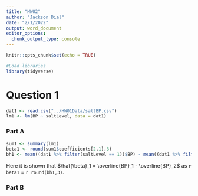 ```yaml
---
title: "HW02"
author: "Jackson Dial"
date: "2/1/2022"
output: word_document
editor_options: 
  chunk_output_type: console
---
```


```r
knitr::opts_chunk$set(echo = TRUE)
```

```r
#Load libraries
library(tidyverse)
```

# Question 1

```r
dat1 <- read.csv("../HW01Data/saltBP.csv")
lm1 <- lm(BP ~ saltLevel, data = dat1)
```

### Part A

```r
sum1 <- summary(lm1)
beta1 <- round(sum1$coefficients[2,1],3)
bh1 <- mean((dat1 %>% filter(saltLevel == 1))$BP) - mean((dat1 %>% filter(saltLevel == 0))$BP)
```

Here it is shown that $\hat{\beta}_1 = \overline{BP}_1 - \overline{BP}_2$ as `r beta1` = `r round(bh1,3)`.

### Part B

```r

```







